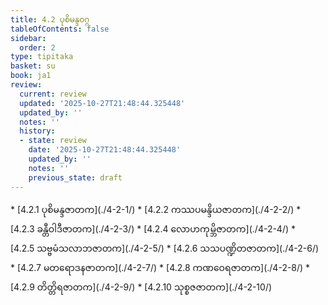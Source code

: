 ```yaml
---
title: 4.2 ပုစိမန္ဒဝဂ္ဂ
tableOfContents: false
sidebar:
  order: 2
type: tipitaka
basket: su
book: ja1
review:
  current: review
  updated: '2025-10-27T21:48:44.325448'
  updated_by: ''
  notes: ''
  history:
  - state: review
    date: '2025-10-27T21:48:44.325448'
    updated_by: ''
    notes: ''
    previous_state: draft
---
```



<ReviewStatus review={frontmatter.review} showDetails={true} />

<HypothesisAnnotation frontmatter={frontmatter} />

<DynamicBreadcrumb />



<TableOfContents book="ja1" section="4.2">
* [4.2.1 ပုစိမန္ဒဇာတက](./4-2-1/)
* [4.2.2 ကဿပမန္ဒိယဇာတက](./4-2-2/)
* [4.2.3 ခန္တီဝါဒီဇာတက](./4-2-3/)
* [4.2.4 လောဟကုမ္ဘိဇာတက](./4-2-4/)
* [4.2.5 သဗ္ဗမံသလာဘဇာတက](./4-2-5/)
* [4.2.6 သသပဏ္ဍိတဇာတက](./4-2-6/)
* [4.2.7 မတရောဒနဇာတက](./4-2-7/)
* [4.2.8 ကဏဝေရဇာတက](./4-2-8/)
* [4.2.9 တိတ္တိရဇာတက](./4-2-9/)
* [4.2.10 သုစ္စဇဇာတက](./4-2-10/)
</TableOfContents>